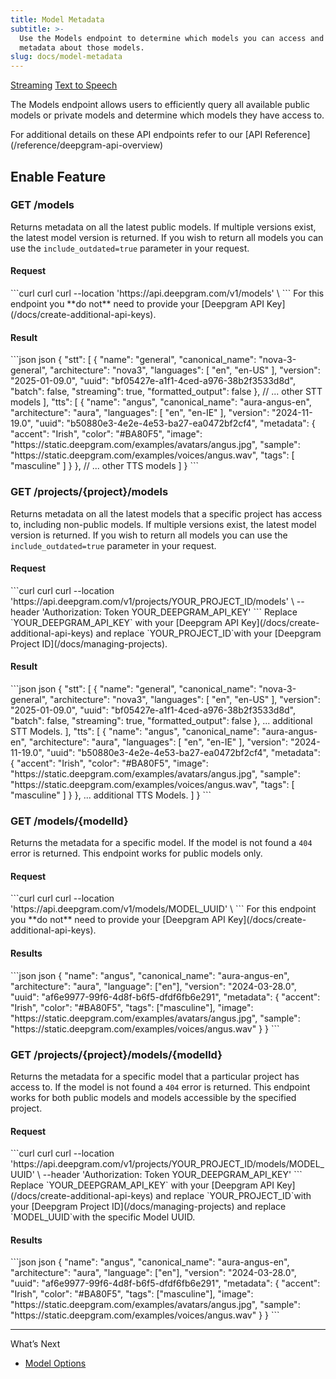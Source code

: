 ```yaml
---
title: Model Metadata
subtitle: >-
  Use the Models endpoint to determine which models you can access and returns
  metadata about those models.
slug: docs/model-metadata
---
```



<Markdown src="../snippets/pre-recorded.mdx" /> [Streaming](/docs/getting-started-with-live-streaming-audio) [Text to Speech](/docs/text-to-speech)

The Models endpoint allows users to efficiently query all available public models or private models and determine which models they have access to.

<Info>
  For additional details on these API endpoints refer to our [API Reference](/reference/deepgram-api-overview)
</Info>

## Enable Feature

### GET /models

Returns metadata on all the latest public models. If multiple versions exist, the latest model version is returned. If you wish to return all models you can use the `include_outdated=true` parameter in your request.

#### Request

<CodeGroup>
  ```curl curl
  curl --location 'https://api.deepgram.com/v1/models' \
  ```
</CodeGroup>

<Info>
  For this endpoint you **do not** need to provide your [Deepgram API Key](/docs/create-additional-api-keys).
</Info>

#### Result

<CodeGroup>
  ```json json
  {
    "stt": [
    	{
        "name": "general",
        "canonical_name": "nova-3-general",
        "architecture": "nova3",
        "languages": [
          "en",
          "en-US"
        ],
        "version": "2025-01-09.0",
        "uuid": "bf05427e-a1f1-4ced-a976-38b2f3533d8d",
        "batch": false,
        "streaming": true,
        "formatted_output": false
      },
      // ... other STT models
    ],
    "tts": [
      {
        "name": "angus",
        "canonical_name": "aura-angus-en",
        "architecture": "aura",
        "languages": [
          "en",
          "en-IE"
        ],
        "version": "2024-11-19.0",
        "uuid": "b50880e3-4e2e-4e53-ba27-ea0472bf2cf4",
        "metadata": {
          "accent": "Irish",
          "color": "#BA80F5",
          "image": "https://static.deepgram.com/examples/avatars/angus.jpg",
          "sample": "https://static.deepgram.com/examples/voices/angus.wav",
          "tags": [
            "masculine"
          ]
        }
      },
      // ... other TTS models
    ]
  }
  ```
</CodeGroup>

### GET /projects/\{project}/models

Returns metadata on all the latest models that a specific project has access to, including non-public models. If multiple versions exist, the latest model version is returned. If you wish to return all models you can use the `include_outdated=true` parameter in your request.

#### Request

<CodeGroup>
  ```curl curl
  curl --location 'https://api.deepgram.com/v1/projects/YOUR_PROJECT_ID/models' \
  --header 'Authorization: Token YOUR_DEEPGRAM_API_KEY'
  ```
</CodeGroup>

<Warning>
  Replace `YOUR_DEEPGRAM_API_KEY` with your [Deepgram API Key](/docs/create-additional-api-keys) and replace `YOUR_PROJECT_ID`with your [Deepgram Project ID](/docs/managing-projects).
</Warning>

#### Result

<CodeGroup>
  ```json json
  {
    "stt": [
      {
        "name": "general",
        "canonical_name": "nova-3-general",
        "architecture": "nova3",
        "languages": [
          "en",
          "en-US"
        ],
        "version": "2025-01-09.0",
        "uuid": "bf05427e-a1f1-4ced-a976-38b2f3533d8d",
        "batch": false,
        "streaming": true,
        "formatted_output": false
      },
  		... additional STT Models.
    ],
    "tts": [
      {
        "name": "angus",
        "canonical_name": "aura-angus-en",
        "architecture": "aura",
        "languages": [
          "en",
          "en-IE"
        ],
        "version": "2024-11-19.0",
        "uuid": "b50880e3-4e2e-4e53-ba27-ea0472bf2cf4",
        "metadata": {
          "accent": "Irish",
          "color": "#BA80F5",
          "image": "https://static.deepgram.com/examples/avatars/angus.jpg",
          "sample": "https://static.deepgram.com/examples/voices/angus.wav",
          "tags": [
            "masculine"
          ]
        }
      },
  		... additional TTS Models.
    ]
  }
  ```
</CodeGroup>

### GET /models/\{modelId}

Returns the metadata for a specific model. If the model is not found a `404` error is returned. This endpoint works for public models only.

#### Request

<CodeGroup>
  ```curl curl
  curl --location 'https://api.deepgram.com/v1/models/MODEL_UUID' \
  ```
</CodeGroup>

<Info>
  For this endpoint you **do not** need to provide your [Deepgram API Key](/docs/create-additional-api-keys).
</Info>

#### Results

<CodeGroup>
  ```json json
  {
      "name": "angus",
      "canonical_name": "aura-angus-en",
      "architecture": "aura",
      "language": ["en"],
      "version": "2024-03-28.0",
      "uuid": "af6e9977-99f6-4d8f-b6f5-dfdf6fb6e291",
      "metadata": {
          "accent": "Irish",
          "color": "#BA80F5",
          "tags": ["masculine"],
          "image": "https://static.deepgram.com/examples/avatars/angus.jpg",
          "sample": "https://static.deepgram.com/examples/voices/angus.wav"
      }
  }
  ```
</CodeGroup>

### GET /projects/\{project}/models/\{modelId}

Returns the metadata for a specific model that a particular project has access to. If the model is not found a `404` error is returned. This endpoint works for both public models and models accessible by the specified project.

#### Request

<CodeGroup>
  ```curl curl
  curl --location 'https://api.deepgram.com/v1/projects/YOUR_PROJECT_ID/models/MODEL_UUID' \
  --header 'Authorization: Token YOUR_DEEPGRAM_API_KEY'
  ```
</CodeGroup>

<Warning>
  Replace `YOUR_DEEPGRAM_API_KEY` with your [Deepgram API Key](/docs/create-additional-api-keys) and replace `YOUR_PROJECT_ID`with your [Deepgram Project ID](/docs/managing-projects) and replace `MODEL_UUID`with the specific Model UUID.
</Warning>

#### Results

<CodeGroup>
  ```json json
  {
      "name": "angus",
      "canonical_name": "aura-angus-en",
      "architecture": "aura",
      "language": ["en"],
      "version": "2024-03-28.0",
      "uuid": "af6e9977-99f6-4d8f-b6f5-dfdf6fb6e291",
      "metadata": {
          "accent": "Irish",
          "color": "#BA80F5",
          "tags": ["masculine"],
          "image": "https://static.deepgram.com/examples/avatars/angus.jpg",
          "sample": "https://static.deepgram.com/examples/voices/angus.wav"
      }
  }
  ```
</CodeGroup>

***

What’s Next

* [Model Options](/docs/model)
